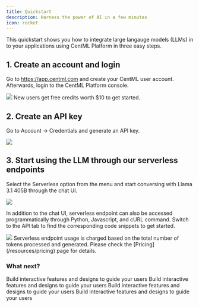```yaml
---
title: Quickstart
description: Harness the power of AI in a few minutes
icon: rocket
---
```


This quickstart shows you how to integrate large langauge models (LLMs) in to your applications using CentML Platform in three easy steps.

## 1. Create an account and login
Go to https://app.centml.com and create your CentML user account. Afterwards, login to the CentML Platform console.

<Frame>
    <img src="/images/homepage.png" style={{ borderRadius: '0.5rem' }} />
</Frame>

<Tip>
New users get free credits worth $10 to get started.
</Tip>

## 2. Create an API key
Go to Account -> Credentials and generate an API key.

<Frame>
    <img src="/images/api_token.png" style={{ borderRadius: '0.5rem' }} />
</Frame>

## 3. Start using the LLM through our serverless endpoints

Select the Serverless option from the menu and start conversing with Llama 3.1 405B through the chat UI.

<Frame>
    <img src="/images/chat.png" style={{ borderRadius: '0.5rem' }} />
</Frame>

In addition to the chat UI, serverless endpoint can also be accessed programmatically through Python, Javascript, and cURL command. Switch to the API tab to find the corresponding code snippets to get started.

<Frame>
    <img src="/images/api.png" style={{ borderRadius: '0.5rem' }} />
</Frame>

<Tip>
Serverless endpoint usage is charged based on the total number of tokens processed and generated. Please check the [Pricing](/resources/pricing) page for details.
</Tip>

### What next?

<CardGroup cols={2}>
  <Card
    title="Our Services"
    icon="box-open-full"
    href="https://mintlify.com/docs/components/accordion"
  >
    Build interactive features and designs to guide your users
  </Card>
  <Card
    title="Examples"
    icon="screwdriver-wrench"
    href="https://mintlify.com/docs/components/accordion"
  >
    Build interactive features and designs to guide your users
  </Card>
  <Card
    title="Clients"
    icon="terminal"
    href="https://mintlify.com/docs/components/accordion"
  >
    Build interactive features and designs to guide your users
  </Card>
  <Card
    title="Resouces and Pricing"
    icon="coins"
    href="https://mintlify.com/docs/components/accordion"
  >
    Build interactive features and designs to guide your users
  </Card>
</CardGroup>
